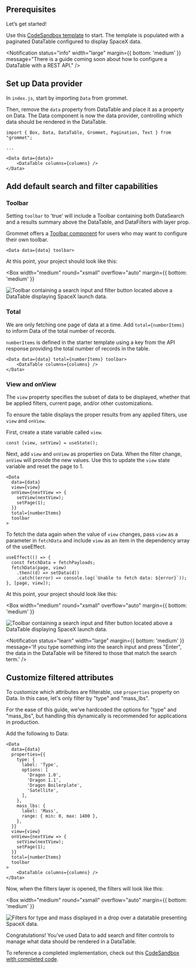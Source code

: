 
## Prerequisites

Let’s get started!

Use this [CodeSandbox template](https://codesandbox.io/s/how-to-add-search-and-filter-to-datatable-with-data-7gxmcy?file=/index.js) to start. The template is populated with a paginated DataTable configured to display SpaceX data.

<Notification
  status="info"
  width="large"
  margin={{ bottom: 'medium' }}
  message="There is a guide coming soon about how to configure a DataTable with a REST API."
/>

## Set up Data provider

In `index.js`, start by importing `Data` from grommet.

Then, remove the `data` property from DataTable and place it as a property on Data. The Data component is now the data provider, controlling which data should be rendered in the DataTable.

```
import { Box, Data, DataTable, Grommet, Pagination, Text } from "grommet";

...

<Data data={data}>
    <DataTable columns={columns} />
</Data>
```

## Add default search and filter capabilities

### Toolbar

Setting `toolbar` to 'true' will include a Toolbar containing both DataSearch and a results summary above the DataTable, and DataFilters with layer prop.

Grommet offers a [Toolbar component](https://v2.grommet.io/toolbar) for users who may want to configure their own toolbar. 

```
<Data data={data} toolbar>
```

At this point, your project should look like this:

<Box
  width="medium"
  round="xsmall"
  overflow="auto"
  margin={{ bottom: 'medium' }}
>
  <Image
    src="/learnImages/data-simple-toolbar.png"
    alt="Toolbar containing a search input and filter button located above a DataTable displaying SpaceX launch data."
    fit="contain"
  />
</Box>

### Total

We are only fetching one page of data at a time. Add `total={numberItems}` to inform Data of the total number of records.

`numberItems` is defined in the starter template using a key from the API response providing the total number of records in the table.

```
<Data data={data} total={numberItems} toolbar>
    <DataTable columns={columns} />
</Data>
```

### View and onView

The `view` property specifies the subset of data to be displayed, whether that be applied filters, current page, and/or other customizations.

To ensure the table displays the proper results from any applied filters, use `view` and `onView`.

First, create a state variable called `view`.

```
const [view, setView] = useState();
```

Next, add `view` and `onView` as properties on Data. When the filter change, `onView` will provide the new values. Use this to update the `view` state variable and reset the page to 1.

```
<Data
  data={data}
  view={view}
  onView={nextView => {
    setView(nextView);
    setPage(1);
  }}
  total={numberItems}
  toolbar
>
```

To fetch the data again when the value of `view` changes, pass `view` as a parameter in `fetchData` and include `view` as an item in the dependency array of the useEffect.

```
useEffect(() => {
  const fetchData = fetchPayloads;
  fetchData(page, view)
    .then((d) => setData(d))
    .catch((error) => console.log(`Unable to fetch data: ${error}`));
}, [page, view]);
```

At this point, your project should look like this:

<Box
  width="medium"
  round="xsmall"
  overflow="auto"
  margin={{ bottom: 'medium' }}
>
  <Image
    src="/learnImages/data-simple-toolbar.png"
    alt="Toolbar containing a search input and filter button located above a DataTable displaying SpaceX launch data."
    fit="contain"
  />
</Box>

<Notification
  status="learn"
  width="large"
  margin={{ bottom: 'medium' }}
  message='If you type something into the search input and press "Enter", the data in the DataTable will be filtered to those that match the search term.'
/>

<Notification
  status="learn"
  width="large"
  message="If you click on the filter button, Data has populated the filters to include all of the data attributes. The input type (Select, CheckBoxGroup, etc.) is determined based on the type of data and amount of results for that attribute."
/>

## Customize filtered attributes

To customize which attributes are filterable, use `properties` property on Data. In this case, let's only filter by "type" and "mass_lbs".

For the ease of this guide, we've hardcoded the options for "type" and "mass_lbs", but handling this dynamically is recommended for applications in production.

Add the following to Data:

```
<Data
  data={data}
  properties={{
    type: {
      label: 'Type',
      options: [
        'Dragon 1.0',
        'Dragon 1.1',
        'Dragon Boilerplate',
        'Satellite',
      ],
    },
    mass_lbs: {
      label: 'Mass',
      range: { min: 0, max: 1400 },
    },
  }}
  view={view}
  onView={nextView => {
    setView(nextView);
    setPage(1);
  }}
  total={numberItems}
  toolbar
>
    <DataTable columns={columns} />
</Data>
```

Now, when the filters layer is opened, the filters will look like this:

<Box
  width="medium"
  round="xsmall"
  overflow="auto"
  margin={{ bottom: 'medium' }}
>
  <Image
    src="/learnImages/data-simple-filters.png"
    alt="Filters for type and mass displayed in a drop over a datatable presenting SpaceX data."
    fit="contain"
  />
</Box>

Congratulations! You’ve used Data to add search and filter controls to manage what data should be rendered in a DataTable.

To reference a completed implementation, check out this [CodeSandbox with completed code](https://codesandbox.io/s/how-to-add-search-and-filter-to-datatable-with-data-completed-crbf9h?file=/index.js).
